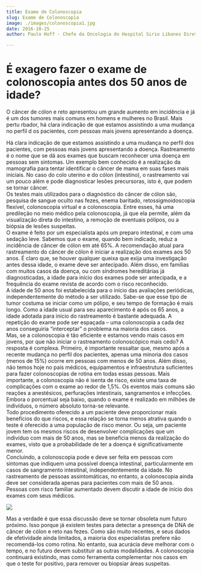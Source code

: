```yaml
---
title: Exame de Colonoscopia
slug: Exame de Colonoscopia
image: ./images/colonoscopia1.jpg
date: 2016-10-25
author: Paulo Hoff - Chefe da Oncologia do Hospital Sirio Libanes Diretor do Instituto do Cancer de São Paulo

---
```


# É exagero fazer o exame de colonoscopia antes dos 50 anos de idade?

O câncer de cólon e reto apresentou um grande aumento em incidência e já é um dos tumores mais comuns em homens e mulheres no Brasil. Mais pertu  rbador, há clara indicação de que estamos assistindo a uma mudança no perfil d  os pacientes, com pessoas mais jovens apresentando a doença.<br />

Há clara indicação de que estamos assistindo a uma mudança no perfil dos pacientes, com pessoas mais jovens apresentando a doença. Rastreamento é o nome que se dá aos exames que buscam reconhecer uma doença em pessoas sem sintomas. Um exemplo bem conhecido é a realização da mamografia para tentar identificar o câncer de mama em suas fases mais iniciais. No caso do colo uterino e do cólon (intestino), o rastreamento vai um pouco além e pode diagnosticar lesões precursoras, isto é, que podem se tornar câncer.<br />
Os testes mais utilizados para o diagnóstico do câncer de cólon são, pesquisa de sangue oculto nas fezes, enema baritado, retossigmoidoscopia flexível, colonoscopia virtual e a colonoscopia. Entre esses, há uma predileção no meio médico pela colonoscopia, já que ela permite, além da visualização direta do intestino, a remoção de eventuais pólipos, ou a biópsia de lesões suspeitas.<br />
O exame é feito por um especialista após um preparo intestinal, e com uma sedação leve. Sabemos que o exame, quando bem indicado, reduz a incidência de câncer de cólon em até 65%. A recomendação atual para rastreamento do câncer de cólon é iniciar a realização dos exames aos 50 anos. É claro que, se houver qualquer queixa que exija uma investigação antes dessa idade, o exame deve ser antecipado. Além disso, em famílias com muitos casos da doença, ou com síndromes hereditárias já diagnosticadas, a idade para início dos exames pode ser antecipada, e a frequência do exame revista de acordo com o risco reconhecido.<br />
A idade de 50 anos foi estabelecida para o início das avaliações periódicas, independentemente do método a ser utilizado. Sabe-se que esse tipo de tumor costuma se iniciar como um pólipo, e seu tempo de formação é mais longo. Como a idade usual para seu aparecimento é após os 65 anos, a idade adotada para início do rastreamento é bastante adequada. A repetição do exame pode ser espaçada – uma colonoscopia a cada dez anos conseguiria “interceptar” o problema na maioria dos casos.<br />
Mas, se a colonoscopia é tão eficiente e estamos vendo mais casos em jovens, por que não iniciar o rastreamento colonoscópico mais cedo? A resposta é complexa. Primeiro, é importante ressaltar que, mesmo após a recente mudança no perfil dos pacientes, apenas uma minoria dos casos (menos de 15%) ocorre em pessoas com menos de 50 anos. Além disso, não temos hoje no país médicos, equipamentos e infraestrutura suficientes para fazer colonoscopias de rotina em todas essas pessoas. Mais importante, a colonoscopia não é isenta de risco, existe uma taxa de complicações com o exame ao redor de 1,5%. Os eventos mais comuns são reações a anestésicos, perfurações intestinais, sangramentos e infecções. Embora o porcentual seja baixo, quando o exame é realizado em milhões de indivíduos, o número absoluto torna-se relevante.<br />
Todo procedimento oferecido a um paciente deve proporcionar mais benefícios do que riscos, e essa relação se torna menos atrativa quando o teste é oferecido a uma população de risco menor. Ou seja, um paciente jovem tem os mesmos riscos de desenvolver complicações que um indivíduo com mais de 50 anos, mas se beneficia menos da realização do exames, visto que a probabilidade de ter a doença é significativamente menor.<br />
Concluindo, a colonoscopia pode e deve ser feita em pessoas com sintomas que indiquem uma possível doença intestinal, particularmente em casos de sangramento intestinal, independentemente da idade. No rastreamento de pessoas assintomáticas, no entanto, a colonoscopia ainda deve ser considerada apenas para pacientes com mais de 50 anos. Pessoas com risco familiar aumentado devem discutir a idade de início dos exames com seus médicos.<br />




<div className="post-image">

![](./images/colonoscopia2.jpg)

</div>

Mas a verdade é que essa discussão deve se tornar obsoleta num futuro próximo. Isso porque já existem testes para detectar a presença de DNA de câncer de cólon e reto nas fezes. Como são muito recentes, e seus dados de efetividade ainda limitados, a maioria dos especialistas prefere não recomendá-los como rotina. No entanto, sua acurácia deve melhorar com o tempo, e no futuro devem substituir as outras modalidades. A colonoscopia continuará existindo, mas como ferramenta complementar nos casos em que o teste for positivo, para remover ou biopsiar áreas suspeitas.
